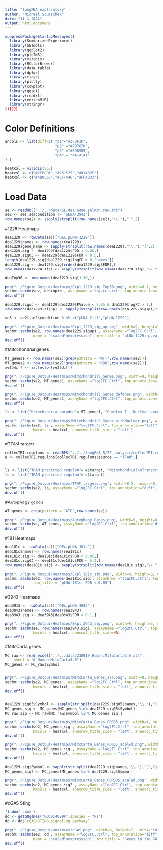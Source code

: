 ---
title: "longRNA-exploratory"
author: "Michael Soutschek"
date: "11 1 2021"
output: html_document
---

```{r}
suppressPackageStartupMessages({
  library(SummarizedExperiment)
  library(SEtools)
  library(ggplot2)
  library(plgINS)
  library(viridis)
  library(RColorBrewer)
  library(data.table)
  library(dplyr)
  library(tidyr)
  library(plotly)
  library(cowplot)
  library(ggsci)
  library(readxl)
  library(enrichMiR)
  library(stringr)
})})})
```


# Color Definitions
```{r}
ancols <- list(diff=c( "p1"="#3F3F3F",
                       "p2" ="#707070",
                       "p3" ="#898989",
                       "p4" = "#A1A1A1"
) )

heatcol = viridis(255)
heatcol <- c("#2EBCD1","#252525","#D1432E")
heatcol <- c("#4B0C6B","#CF4446","#FFAD33")
```



# Load Data
```{r}
se <- readRDS("../../data/SE.dea.Gene.salmon.raw.rds")
se2 <- se[,se$condition != "pLNA-3943"]
row.names(se2) <- sapply(strsplit(row.names(se2),"\\."),"[",2)
```



#1229 Heatmaps
```{r}
dea1229 <- rowData(se)[["DEA.pLNA-1229"]]
dea1229$names <- row.names(dea1229)
dea1229$gene_name <- sapply(strsplit(row.names(dea1229),"\\."),"[",2)
dea1229.sig <- dea1229[dea1229$FDR < 0.05,]
dea1229.sig05 <- dea1229[dea1229$FDR < 0.5,]
length(dea1229.sig[dea1229.sig$logFC > 0,"names"])
dea1229.sig <- dea1229.sig[order(dea1229.sig$FDR),]
row.names(dea1229.sig) <- sapply(strsplit(row.names(dea1229.sig),"\\."),"[",2)


```
```{r}
deaTop30 <- row.names(dea1229.sig[1:30,])

png("../Figure_Output/Heatmaps/Expl_1229_sig_Top30.png", width=8.5, height=6, units="in", res=300)
sechm::sechm(se2, deaTop30 , assayName ="log2FC.Ctrl", top_annotation="diff", gaps_at="condition" ,breaks=TRUE, show_rownames = TRUE, anno_colors = ancols, hmcols = heatcol, annocol_title_side=NA, do.scale = TRUE,sortRowsOn=NULL, cluster_rows=FALSE)
dev.off()
```



```{r}
dea1229.sigup <- dea1229[dea1229$PValue < 0.05 & dea1229$logFC > 0,]
row.names(dea1229.sigup) <- sapply(strsplit(row.names(dea1229.sigup),"\\."),"[",2)

se3 <- se2[,se2$condition %in% c("pLNA-Ctrl","pLNA-1229")]

png("../Figure_Output/Heatmaps/Expl_1229_sig_up.png", width=9, height=7, units="in", res=300)
sechm::sechm(se2, row.names(dea1229.sigup) , assayName ="log2FC.Ctrl", top_annotation="diff", gaps_at="condition" ,breaks=TRUE, show_rownames = FALSE, anno_colors = ancols, hmcols = heatcol, annocol_title_side=NA, do.scale = TRUE,sortRowsOn=NULL, cluster_rows=FALSE, 
             name = "scaled\nexpression", row_title = "pLNA-1229: p.value < 0.05 & logFC > 0")
dev.off()
```




#Mitochondrial genes
```{r}
MT_genes1 <- row.names(se2)[grep(pattern = "MT-",row.names(se2))]
MT_genes2 <- row.names(se2)[grep(pattern = "NDU",row.names(se2))]
se2$diff <- as.factor(se2$diff)

png("../Figure_Output/Heatmaps/Mitochondrial_Genes.png", width=9, height=7, units="in", res=300)
sechm::sechm(se2, MT_genes1, assayName ="log2FC.Ctrl", top_annotation="diff", gaps_at="condition", breaks=FALSE, do.scale = TRUE, show_rownames = TRUE, anno_colors = ancols, hmcols = heatcol, annocol_title_side=NA, name = "scaled\nexpression")
dev.off()

png("../Figure_Output/Heatmaps/Mitochondrial_Genes_defense.png", width= 8.5, height=6, units="in", res=300)
sechm::sechm(se2, MT_genes1, assayName ="log2FC.Ctrl", top_annotation="diff", gaps_at="condition", breaks=FALSE, do.scale = TRUE, show_rownames = TRUE, anno_colors = ancols, hmcols = heatcol, annocol_title_side=NA)
dev.off()

ls <- list("Mitochondria encoded"= MT_genes1, "Complex I - Nuclear encoded" = MT_genes2)

png("../Figure_Output/Heatmaps/Mitochondrial_Genes_withNuclear.png", width=9, height=16, units="in", res=300)
sechm::sechm(se2, ls , assayName ="log2FC.Ctrl", top_annotation="diff", gaps_at="condition", breaks=TRUE, show_rownames = TRUE, anno_colors = ancols, name = "logFC",
             hmcols = heatcol, annorow_title_side = "left")
dev.off()
```

#TFAM targets
```{r}
collecTRI.regulons <- readRDS("../../longRNA_R/TF_analysis/collecTRI.regulons.rds")
e <- collecTRI.regulons[collecTRI.regulons$source == "TFAM",]


ls <- list("TFAM predicted regulon"= e$target, "Mitochondrial\nTranscription Complex" = c("POLRMT","TEFM","MTERF1","TFB2M"))
ls <- list("TFAM predicted regulon"= e$target)

png("../Figure_Output/Heatmaps/TFAM_targets.png", width=8.5, height=6, units="in", res=300)
sechm::sechm(se2, ls, assayName ="log2FC.Ctrl", top_annotation="diff", gaps_at="condition", breaks=FALSE, do.scale = FALSE, show_rownames = TRUE,hmcols = heatcol, anno_colors = ancols, annocol_title_side=NA, name = "logFC")
dev.off()
```


#Autophagy genes
```{r}
AT_genes <- grep(pattern = "ATG",row.names(se))

png("../Figure_Output/Heatmaps/Autophagy_Genes.png", width=9, height=6, units="in", res=300)
sechm::sechm(se, AT_genes, assayName ="log2FC.Ctrl", top_annotation="diff", gaps_at="condition" ,breaks=TRUE, show_rownames = TRUE)
dev.off()
```



#181 Heatmaps
```{r}
dea181c <- rowData(se)[["DEA.pLNA-181c"]]
dea181c$names <- row.names(dea181c)
dea181c.sig <- dea181c[dea181c$FDR < 0.05,]
dea181c.sig05 <- dea181c[dea181c$FDR < 0.5,]
row.names(dea181c.sig) <- sapply(strsplit(row.names(dea181c.sig),"\\."),"[",2)

png("../Figure_Output/Heatmaps/Expl_181c_sig.png", width=9, height=8, units="in", res=300)
sechm::sechm(se2, row.names(dea181c.sig), assayName ="log2FC.Ctrl", top_annotation="diff", gaps_at="condition" ,breaks=TRUE, show_rownames = TRUE, anno_colors = ancols, hmcols = heatcol, annocol_title_side=NA, name = "logFC", 
             row_title = "pLNA-181c: FDR < 0.05") 
dev.off()
```




#3943 Heatmaps
```{r}
dea3943 <- rowData(se)[["DEA.pLNA-3943"]]
dea3943$names <- row.names(dea3943)
dea3943.sig <- dea3943[dea3943$FDR < 0.1,]

png("../Figure_Output/Heatmaps/Expl_3943_sig.png", width=9, height=3, units="in", res=300)
sechm::sechm(se, row.names(dea3943.sig), assayName ="log2FC.Ctrl", top_annotation="diff", gaps_at="condition" ,breaks=TRUE, show_rownames = TRUE, do.scale = TRUE, anno_colors = ancols,
             hmcols = heatcol, annocol_title_side=NA) 
dev.off()
```



#MitoCarta genes
```{r}
MC_raw <- read_excel("../../data/230919_Human.MitoCarta3.0.xls", 
    sheet = "A Human MitoCarta3.0")
MC_genes <- MC_raw$Symbol


png("../Figure_Output/Heatmaps/MitoCarta_Genes_all.png", width=9, height=11, units="in", res=300)
sechm::sechm(se2, MC_genes , assayName ="log2FC.Ctrl", top_annotation="diff", gaps_at="condition", breaks=TRUE, show_rownames = FALSE, anno_colors = ancols,
             hmcols = heatcol, annorow_title_side = "left", annocol_title_side=NA, row_title = "MitoCarta 3.0 (all)")
dev.off()


dea1229.sig05$Symbol <- sapply(str_split(dea1229.sig05$names,"\\."),"[",2)
MC_genes_sig <- MC_genes[MC_genes %in% dea1229.sig05$Symbol]
MC_raw_sig <- MC_raw[MC_raw$Symbol %in% MC_genes_sig,]

png("../Figure_Output/Heatmaps/MitoCarta_Genes_FDR05.png", width=9, height=8, units="in", res=300)
sechm::sechm(se2, MC_genes_sig , assayName ="log2FC.Ctrl", top_annotation="diff", gaps_at="condition", breaks=TRUE, show_rownames = TRUE, anno_colors = ancols,
             hmcols = heatcol, annorow_title_side = "left", annocol_title_side=NA, row_title = "MitoCarta 3.0 (pLNA-1229 FDR < 0.5)")
dev.off()

png("../Figure_Output/Heatmaps/MitoCarta_Genes_FDR05_scaled.png", width=9, height=8, units="in", res=300)
sechm::sechm(se2, MC_genes_sig , assayName ="log2FC.Ctrl", top_annotation="diff", gaps_at="condition", do.scale = TRUE, breaks=TRUE, show_rownames = TRUE, anno_colors = ancols,name = "scaled\nexpression", 
             hmcols = heatcol, annorow_title_side = "left", annocol_title_side=NA, row_title = "MitoCarta 3.0 (pLNA-1229 FDR < 0.5)")
dev.off()

dea1229.sig$Symbol <- sapply(str_split(dea1229.sig$names,"\\."),"[",2)
MC_genes_sig2 <- MC_genes[MC_genes %in% dea1229.sig$Symbol]

png("../Figure_Output/Heatmaps/MitoCarta_Genes_FDR005_scaled.png", width=9, height=8, units="in", res=300)
sechm::sechm(se2, MC_genes_sig2 , assayName ="log2FC.Ctrl", top_annotation="diff", gaps_at="condition", do.scale = TRUE, breaks=TRUE, show_rownames = TRUE, anno_colors = ancols,
             hmcols = heatcol, annorow_title_side = "left", annocol_title_side=NA, row_title = "MitoCarta 3.0 (pLNA-1229 FDR < 0.05)")
dev.off()
```



#cGAS Sting
```{r}
findGO("cGAS")
dd <- getGOgenes("GO:0140896",species = "Hs")
dd <- dd$`cGAS/STING signaling pathway`
```

```{r}
png("../Figure_Output/Heatmaps/cGAS.png", width=9, height=7, units="in", res=300)
sechm::sechm(se2, dd , assayName ="log2FC.Ctrl", top_annotation="diff", gaps_at="condition" ,breaks=TRUE, show_rownames = TRUE, anno_colors = ancols, hmcols = heatcol, annocol_title_side=NA, do.scale = FALSE,sortRowsOn=NULL, cluster_rows=FALSE, 
             name = "scaled\nexpression", row_title = "Genes in the GO:0140896 - cGAS/STING signaling pathway")
dev.off()
```










